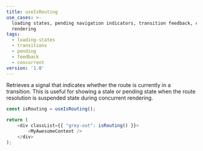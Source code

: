 ```yaml
---
title: useIsRouting
use_cases: >-
  loading states, pending navigation indicators, transition feedback, concurrent
  rendering
tags:
  - loading-states
  - transitions
  - pending
  - feedback
  - concurrent
version: '1.0'
---
```


Retrieves a signal that indicates whether the route is currently in a transition.
This is useful for showing a stale or pending state when the route resolution is suspended state during concurrent rendering.

```js
const isRouting = useIsRouting();

return (
	<div classList={{ "grey-out": isRouting() }}>
		<MyAwesomeContent />
	</div>
);
```
